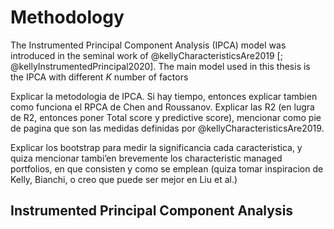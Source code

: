 # Methodology

The Instrumented Principal Component Analysis (IPCA) model was introduced in the seminal work of @kellyCharacteristicsAre2019 [; @kellyInstrumentedPrincipal2020]. The main model used in this thesis is the IPCA with different $K$ number of factors

Explicar la metodologia de IPCA. Si hay tiempo, entonces explicar tambien como funciona el RPCA de Chen and Roussanov. Explicar las R2 (en lugra de R2, entonces poner Total score y predictive score), mencionar como pie de pagina que son las medidas definidas por @kellyCharacteristicsAre2019. 

Explicar los bootstrap para medir la significancia cada caracteristica, y quiza mencionar tambi'en brevemente los characteristic managed portfolios, en que consisten y como se emplean (quiza tomar inspiracion de Kelly, Bianchi, o creo que puede ser mejor en Liu et al.)

## Instrumented Principal Component Analysis

